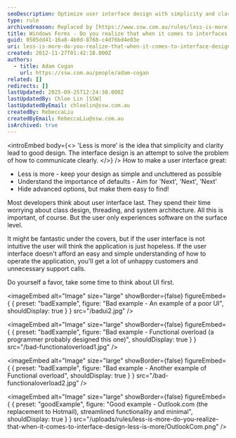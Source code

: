 ```yaml
---
seoDescription: Optimize user interface design with simplicity and clarity to provide an intuitive experience for users, improving overall application usability and reducing support calls.
type: rule
archivedreason: Replaced by [https://www.ssw.com.au/rules/less-is-more](/rules/less-is-more)
title: Windows Forms - Do you realize that when it comes to interfaces 'less is more'?
guid: 0505dd41-16a8-4b0d-8768-c4d76bd4e03e
uri: less-is-more-do-you-realize-that-when-it-comes-to-interface-design-less-is-more
created: 2012-11-27T01:42:18.000Z
authors:
  - title: Adam Cogan
    url: https://ssw.com.au/people/adam-cogan
related: []
redirects: []
lastUpdated: 2025-09-25T12:24:38.000Z
lastUpdatedBy: Chloe Lin [SSW]
lastUpdatedByEmail: chloelin@ssw.com.au
createdBy: RebeccaLiu
createdByEmail: RebeccaLiu@ssw.com.au
isArchived: true
---
```


<introEmbed
  body={<>
'Less is more' is the idea that simplicity and clarity lead to good design. The interface design is an attempt to solve the problem of how to communicate clearly.
  </>}
/>
How to make a user interface great:

* Less is more - keep your design as simple and uncluttered as possible
* Understand the importance of defaults - Aim for 'Next', 'Next', 'Next'
* Hide advanced options, but make them easy to find!

Most developers think about user interface last. They spend their time worrying about class design, threading, and system architecture. All this is important, of course. But the user only experiences software on the surface level.

It might be fantastic under the covers, but if the user interface is not intuitive the user will think the application is just hopeless. If the user interface doesn't afford an easy and simple understanding of how to operate the application, you'll get a lot of unhappy customers and unnecessary support calls.

Do yourself a favor, take some time to think about UI first.

<imageEmbed
  alt="Image"
  size="large"
  showBorder={false}
  figureEmbed={ {
    preset: "badExample",
    figure: "Bad example - An example of a poor UI",
    shouldDisplay: true
  } }
  src="/badui2.jpg"
/>

<imageEmbed
  alt="Image"
  size="large"
  showBorder={false}
  figureEmbed={ {
    preset: "badExample",
    figure: "Bad example - Functional overload (a programmer probably designed this one)",
    shouldDisplay: true
  } }
  src="/bad-functionaloverload1.jpg"
/>

<imageEmbed
  alt="Image"
  size="large"
  showBorder={false}
  figureEmbed={ {
    preset: "badExample",
    figure: "Bad example - Another example of Functional overload",
    shouldDisplay: true
  } }
  src="/bad-functionaloverload2.jpg"
/>

<imageEmbed
  alt="Image"
  size="large"
  showBorder={false}
  figureEmbed={ {
    preset: "goodExample",
    figure: "Good example - Outlook.com (the replacement to Hotmail), streamlined functionality and minimal",
    shouldDisplay: true
  } }
  src="/uploads/rules/less-is-more-do-you-realize-that-when-it-comes-to-interface-design-less-is-more/OutlookCom.png"
/>
